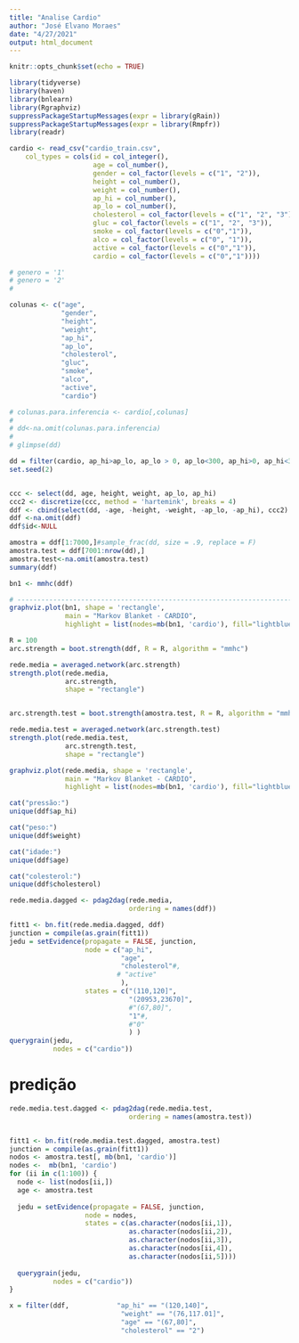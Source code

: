 ```yaml
---
title: "Analise Cardio"
author: "José Elvano Moraes"
date: "4/27/2021"
output: html_document
---
```


```r
knitr::opts_chunk$set(echo = TRUE)
```

```r
library(tidyverse)
library(haven)
library(bnlearn)
library(Rgraphviz)
suppressPackageStartupMessages(expr = library(gRain))
suppressPackageStartupMessages(expr = library(Rmpfr))
library(readr)
```


```r
cardio <- read_csv("cardio_train.csv", 
    col_types = cols(id = col_integer(), 
                     age = col_number(), 
                     gender = col_factor(levels = c("1", "2")), 
                     height = col_number(), 
                     weight = col_number(), 
                     ap_hi = col_number(), 
                     ap_lo = col_number(), 
                     cholesterol = col_factor(levels = c("1", "2", "3")), 
                     gluc = col_factor(levels = c("1", "2", "3")), 
                     smoke = col_factor(levels = c("0","1")), 
                     alco = col_factor(levels = c("0", "1")), 
                     active = col_factor(levels = c("0","1")), 
                     cardio = col_factor(levels = c("0","1"))))

# genero = '1'
# genero = '2'
#
```

```r

colunas <- c("age",         
             "gender",      
             "height",      
             "weight",      
             "ap_hi",       
             "ap_lo",       
             "cholesterol", 
             "gluc",        
             "smoke",      
             "alco",        
             "active",      
             "cardio") 

# colunas.para.inferencia <- cardio[,colunas]
# 
# dd<-na.omit(colunas.para.inferencia)
# 
# glimpse(dd)
```

```r
dd = filter(cardio, ap_hi>ap_lo, ap_lo > 0, ap_lo<300, ap_hi>0, ap_hi<300)
set.seed(2)


ccc <- select(dd, age, height, weight, ap_lo, ap_hi)
ccc2 <- discretize(ccc, method = 'hartemink', breaks = 4)
ddf <- cbind(select(dd, -age, -height, -weight, -ap_lo, -ap_hi), ccc2)
ddf <-na.omit(ddf)
ddf$id<-NULL

amostra = ddf[1:7000,]#sample_frac(dd, size = .9, replace = F)
amostra.test = ddf[7001:nrow(dd),]
amostra.test<-na.omit(amostra.test)
summary(ddf)
```

```r
bn1 <- mmhc(ddf)
```

```r
# -----------------------------------------------------------------------------
graphviz.plot(bn1, shape = 'rectangle', 
              main = "Markov Blanket - CARDIO",
              highlight = list(nodes=mb(bn1, 'cardio'), fill="lightblue"))
```

```r
R = 100
arc.strength = boot.strength(ddf, R = R, algorithm = "mmhc")

rede.media = averaged.network(arc.strength)
strength.plot(rede.media, 
              arc.strength, 
              shape = "rectangle")


arc.strength.test = boot.strength(amostra.test, R = R, algorithm = "mmhc")

rede.media.test = averaged.network(arc.strength.test)
strength.plot(rede.media.test, 
              arc.strength.test, 
              shape = "rectangle")
```


```r
graphviz.plot(rede.media, shape = 'rectangle', 
              main = "Markov Blanket - CARDIO",
              highlight = list(nodes=mb(bn1, 'cardio'), fill="lightblue"))
```
```r
cat("pressão:")
unique(ddf$ap_hi)

cat("peso:")
unique(ddf$weight)

cat("idade:")
unique(ddf$age)

cat("colesterol:")
unique(ddf$cholesterol)
```



```r
rede.media.dagged <- pdag2dag(rede.media, 
                              ordering = names(ddf))

fitt1 <- bn.fit(rede.media.dagged, ddf)
junction = compile(as.grain(fitt1))
jedu = setEvidence(propagate = FALSE, junction, 
                   node = c("ap_hi",
                            "age",
                            "cholesterol"#, 
                           # "active"
                            ), 
                   states = c("(110,120]",
                              "(20953,23670]",
                              #"(67,80]", 
                              "1"#,
                              #"0"
                              ) )
querygrain(jedu, 
           nodes = c("cardio"))
```

# predição
```r
rede.media.test.dagged <- pdag2dag(rede.media.test, 
                              ordering = names(amostra.test))


fitt1 <- bn.fit(rede.media.test.dagged, amostra.test)
junction = compile(as.grain(fitt1))
nodos <- amostra.test[, mb(bn1, 'cardio')]
nodes <-  mb(bn1, 'cardio')
for (ii in c(1:100)) {
  node <- list(nodos[ii,])
  age <- amostra.test
  
  jedu = setEvidence(propagate = FALSE, junction, 
                   node = nodes, 
                   states = c(as.character(nodos[ii,1]), 
                              as.character(nodos[ii,2]), 
                              as.character(nodos[ii,3]),
                              as.character(nodos[ii,4]), 
                              as.character(nodos[ii,5])))
  
  querygrain(jedu, 
           nodes = c("cardio"))
}
```



```r
x = filter(ddf,            "ap_hi" == "(120,140]",
                            "weight" == "(76,117.01]", 
                            "age" == "(67,80]",
                            "cholesterol" == "2")


```

